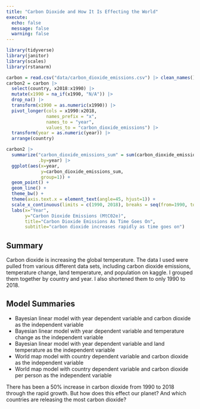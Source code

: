 ```yaml
---
title: "Carbon Dioxide and How It Is Effecting the World"
execute:
  echo: false
  message: false
  warning: false
---
```


```r
library(tidyverse)
library(janitor)
library(scales)
library(rstanarm)
```


```r
carbon = read.csv("data/carbon_dioxide_emissions.csv") |> clean_names() |> drop_na()
carbon2 = carbon |>
  select(country, x2018:x1990) |>
  mutate(x1990 = na_if(x1990, "N/A")) |>
  drop_na() |>
  transform(x1990 = as.numeric(x1990)) |>
  pivot_longer(cols = x1990:x2018,
               names_prefix = "x",
               names_to = "year",
               values_to = "carbon_dioxide_emissions") |>
  transform(year = as.numeric(year)) |>
  arrange(country)
```


``` r
carbon2 |>
  summarize("carbon_dioxide_emissions_sum" = sum(carbon_dioxide_emissions, na.rm = TRUE),
            .by=year) |>
  ggplot(aes(x=year,
             y=carbon_dioxide_emissions_sum,
             group=1)) +
  geom_point() +
  geom_line() +
  theme_bw() +
  theme(axis.text.x = element_text(angle=45, hjust=1)) +
  scale_x_continuous(limits = c(1990, 2018), breaks = seq(from=1990, to=2018, by=1)) +
  labs(x="Year",
       y="Carbon Dioxide Emissions (MtC02e)",
       title="Carbon Dioxide Emissions As Time Goes On",
       subtitle="carbon dioxide increases rapidly as time goes on")
```

## Summary

Carbon dioxide is increasing the global temperature. The data I used were pulled from various different data sets, including carbon dioxide emissions, temperature change, land temperature, and population on kaggle. I grouped them together by country and year. I also shortened them to only 1990 to 2018. 

## Model Summaries
- Bayesian linear model with year dependent variable and carbon dioxide as the independent variable
- Bayesian linear model with year dependent variable and temperature change as the independent variable
- Bayesian linear model with year dependent variable and land temperature as the independent variable
- World map model with country dependent variable and carbon dioxide as the independent variable
- World map model with country dependent variable and carbon dioxide per person as the independent variable

There has been a 50% increase in carbon dioxide from 1990 to 2018 through the rapid growth. But how does this effect our planet? And which countries are releasing the most carbon dioxide?